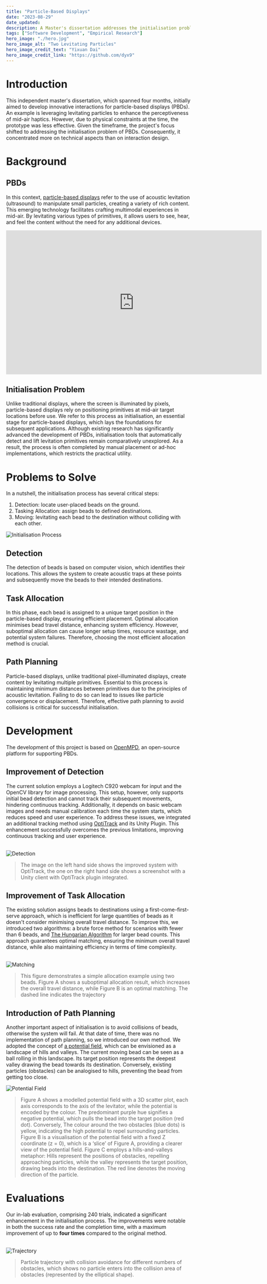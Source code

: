 ```yaml
---
title: "Particle-Based Displays"
date: "2023-08-29"
date_updated: 
description: A Master's dissertation addresses the initialisation problem of particle-based displays
tags: ["Software Development", "Empirical Research"]
hero_image: "./hero.jpg"
hero_image_alt: "Two Levitating Particles"
hero_image_credit_text: "Yixuan Dai"
hero_image_credit_link: "https://github.com/dyx9"
---
```



# Introduction

This independent master's dissertation, which spanned four months, initially aimed to develop innovative interactions for particle-based displays (PBDs). An example is leveraging levitating particles to enhance the perceptiveness of mid-air haptics. However, due to physical constraints at the time, the prototype was less effective. Given the timeframe, the project's focus shifted to addressing the initialisation problem of PBDs. Consequently, it concentrated more on technical aspects than on interaction design.

# Background

## PBDs

In this context, [particle-based displays](https://uclic.ucl.ac.uk/research/acoustic-levitation) refer to the use of acoustic levitation (ultrasound) to manipulate small particles, creating a variety of rich content. This emerging technology facilitates crafting multimodal experiences in mid-air. By levitating various types of primitives, it allows users to see, hear, and feel the content without the need for any additional devices.

<iframe width="698" height="393" src="https://www.youtube.com/embed/jOnxr9Ez_Kc?rel=0&amp;start=1" frameborder="0" sandbox="allow-scripts allow-popups allow-top-navigation-by-user-activation allow-forms allow-same-origin allow-storage-access-by-user-activation" allowfullscreen=""></iframe>

## Initialisation Problem

Unlike traditional displays, where the screen is illuminated by pixels, particle-based displays rely on positioning primitives at mid-air target locations before use. We refer to this process as initialisation, an essential stage for particle-based displays, which lays the foundations for subsequent applications. Although existing research has significantly advanced the development of PBDs, initialisation tools that automatically detect and lift levitation primitives remain comparatively unexplored. As a result, the process is often completed by manual placement or ad-hoc implementations, which restricts the practical utility.

# Problems to Solve

In a nutshell, the initialisation process has several critical steps:

1. Detection: locate user-placed beads on the ground.
2. Tasking Allocation: assign beads to defined destinations.
3. Moving: levitating each bead to the destination without colliding with each other.

<img src={Initialisation} alt="Initialisation Process" />

## Detection

The detection of beads is based on computer vision, which identifies their locations. This allows the system to create acoustic traps at these points and subsequently move the beads to their intended destinations.

## Task Allocation

In this phase, each bead is assigned to a unique target position in the particle-based display, ensuring efficient placement. Optimal allocation minimises bead travel distance, enhancing system efficiency. However, suboptimal allocation can cause longer setup times, resource wastage, and potential system failures. Therefore, choosing the most efficient allocation method is crucial.

## Path Planning

Particle-based displays, unlike traditional pixel-illuminated displays, create content by levitating multiple primitives. Essential to this process is maintaining minimum distances between primitives due to the principles of acoustic levitation. Failing to do so can lead to issues like particle convergence or displacement. Therefore, effective path planning to avoid collisions is critical for successful initialisation.

# Development

The development of this project is based on [OpenMPD](https://github.com/RMResearch/OpenMPD), an open-source platform for supporting PBDs.

## Improvement of Detection

The current solution employs a Logitech C920 webcam for input and the OpenCV library for image processing. This setup, however, only supports initial bead detection and cannot track their subsequent movements, hindering continuous tracking. Additionally, it depends on basic webcam images and needs manual calibration each time the system starts, which reduces speed and user experience. To address these issues, we integrated an additional tracking method using [OptiTrack](https://optitrack.com/) and its Unity Plugin. This enhancement successfully overcomes the previous limitations, improving continuous tracking and user experience.

<br />
<img src={Detection} alt="Detection" />
<br />

> The image on the left hand side shows the improved system with OptiTrack, the one on the right hand side shows a screenshot with a Unity client with OptiTrack plugin integrated.

## Improvement of Task Allocation

The existing solution assigns beads to destinations using a first-come-first-serve approach, which is inefficient for large quantities of beads as it doesn't consider minimising overall travel distance. To improve this, we introduced two algorithms: a brute force method for scenarios with fewer than 6 beads, and [The Hungarian Algorithm](https://en.wikipedia.org/wiki/Hungarian_algorithm) for larger bead counts. This approach guarantees optimal matching, ensuring the minimum overall travel distance, while also maintaining efficiency in terms of time complexity.

<br />
<img src={Matching} alt="Matching" />
<br />

> This figure demonstrates a simple allocation example using two beads. Figure A shows a suboptimal allocation result, which increases the overall travel distance, while Figure B is an optimal matching. The dashed line indicates the trajectory



## Introduction of Path Planning

Another important aspect of initialisation is to avoid collisions of beads, otherwise the system will fail. At that date of time, there was no implementation of path planning, so we introduced our own method. We adopted the concept of [a potential field](https://en.wikipedia.org/wiki/Scalar_potential), which can be envisioned as a landscape of hills and valleys. The current moving bead can be seen as a ball rolling in this landscape. Its target position represents the deepest valley drawing the bead towards its destination. Conversely, existing particles (obstacles) can be analogised to hills, preventing the bead from getting too close.

<img src={PotentialField} alt="Potential Field" />

> Figure A shows a modelled potential field with a 3D scatter plot, each axis corresponds to the axis of the levitator, while the potential is encoded by the colour. The predominant purple hue signifies a negative potential, which pulls the bead into the target position (red dot). Conversely, The colour around the two obstacles (blue dots) is yellow, indicating the high potential to repel surrounding particles. Figure B is a visualisation of the potential field with a fixed Z coordinate (z = 0), which is a ‘slice’ of Figure A, providing a clearer view of the potential field. Figure C employs a hills-and-valleys metaphor: Hills represent the positions of obstacles, repelling approaching particles, while the valley represents the target position, drawing beads into the destination. The red line denotes the moving direction of the particle.

# Evaluations

Our in-lab evaluation, comprising 240 trials, indicated a significant enhancement in the initialisation process. The improvements were notable in both the success rate and the completion time, with a maximum improvement of up to **four times** compared to the original method.

<br />

<img src={Trajectory} alt="Trajectory" />

> Particle trajectory with collision avoidance for different numbers of obstacles, which shows no particle enters into the collision area of obstacles (represented by the elliptical shape).